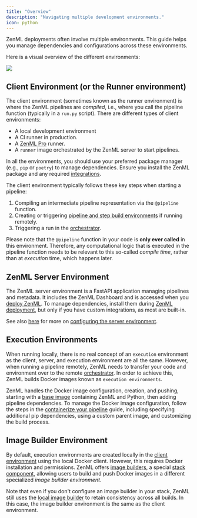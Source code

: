```yaml
---
title: "Overview"
description: "Navigating multiple development environments."
icon: python
---
```


ZenML deployments often involve multiple environments. This guide helps you manage dependencies and configurations across these environments.

Here is a visual overview of the different environments:

<Frame caption="Left box is the client environment, middle is the zenml server environment, and the right most contains the build environments">
  <img src="/images/how-to/stack-84.webp"/>
</Frame>

## Client Environment (or the Runner environment)

The client environment (sometimes known as the runner environment) is where the ZenML pipelines are _compiled_, i.e., where you call the pipeline function (typically in a `run.py` script). There are different types of client environments:

* A local development environment
* A CI runner in production.
* A [ZenML Pro](https://zenml.io/pro) runner.
* A `runner` image orchestrated by the ZenML server to start pipelines.

In all the environments, you should use your preferred package manager (e.g., `pip` or `poetry`) to manage dependencies. Ensure you install the ZenML package and any required [integrations](/v/0.70.0/versions/0.66.0/stack-components/component-guide).

The client environment typically follows these key steps when starting a pipeline:

1. Compiling an intermediate pipeline representation via the `@pipeline` function.
2. Creating or triggering [pipeline and step build environments](/v/0.70.0/versions/0.66.0/stack-components/image-builders) if running remotely.
3. Triggering a run in the [orchestrator](/v/0.70.0/versions/0.66.0/stack-components/orchestrators).

Please note that the `@pipeline` function in your code is **only ever called** in this environment. Therefore, any computational logic that is executed in the pipeline function needs to be relevant to this so-called _compile time_, rather than at _execution_ time, which happens later.

## ZenML Server Environment

The ZenML server environment is a FastAPI application managing pipelines and metadata. It includes the ZenML Dashboard and is accessed when you [deploy ZenML](/v/0.70.0/versions/0.66.0/getting-started/deploying-zenml). To manage dependencies, install them during [ZenML deployment](/v/0.70.0/versions/0.66.0/getting-started/deploying-zenml), but only if you have custom integrations, as most are built-in.

See also [here](/v/0.70.0/versions/0.66.0/how-to/configure-python-environments/configure-the-server-environment) for more on [configuring the server environment](/v/0.70.0/versions/0.66.0/how-to/configure-python-environments/configure-the-server-environment).

## Execution Environments

When running locally, there is no real concept of an `execution` environment as the client, server, and execution environment are all the same. However, when running a pipeline remotely, ZenML needs to transfer your code and environment over to the remote [orchestrator](/v/0.70.0/versions/0.66.0/stack-components/orchestrators). In order to achieve this, ZenML builds Docker images known as `execution environments`.

ZenML handles the Docker image configuration, creation, and pushing, starting with a [base image](https://hub.docker.com/r/zenmldocker/zenml) containing ZenML and Python, then adding pipeline dependencies. To manage the Docker image configuration, follow the steps in the [containerize your pipeline](/v/0.70.0/versions/0.66.0/how-to/customize-docker-builds) guide, including specifying additional pip dependencies, using a custom parent image, and customizing the build process.

## Image Builder Environment

By default, execution environments are created locally in the [client environment](/v/0.70.0/versions/0.66.0/how-to/configure-python-environments#client-environment-or-the-runner-environment) using the local Docker client. However, this requires Docker installation and permissions. ZenML offers [image builders](/v/0.70.0/versions/0.66.0/stack-components/image-builders), a special [stack component](/v/0.70.0/versions/0.66.0/stack-components/component-guide), allowing users to build and push Docker images in a different specialized _image builder environment_.

Note that even if you don't configure an image builder in your stack, ZenML still uses the [local image builder](/v/0.70.0/versions/0.66.0/stack-components/image-builders/local) to retain consistency across all builds. In this case, the image builder environment is the same as the client environment.
